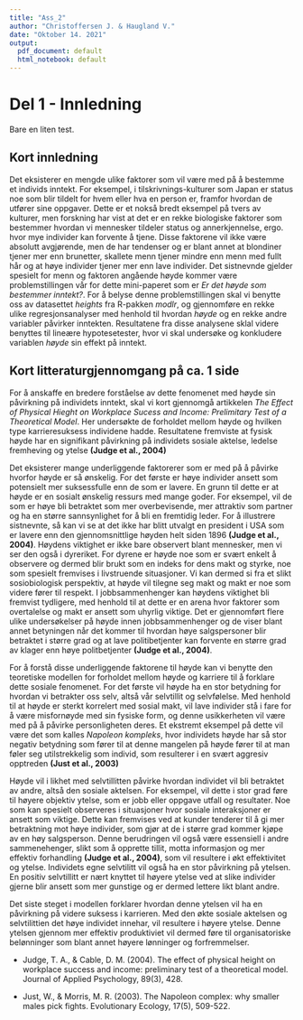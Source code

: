 ```yaml
---
title: "Ass_2"
author: "Christoffersen J. & Haugland V."
date: "Oktober 14. 2021"
output:
  pdf_document: default
  html_notebook: default
---
```


# Del 1 - Innledning

Bare en liten test.

## Kort innledning

Det eksisterer en mengde ulike faktorer som vil være med på å bestemme et individs inntekt. For eksempel, i tilskrivnings-kulturer som Japan er status noe som blir tildelt for hvem eller hva en person er, framfor hvordan de utfører sine oppgaver. Dette er et nokså bredt eksempel på tvers av kulturer, men forskning har vist at det er en rekke biologiske faktorer som bestemmer hvordan vi mennesker tildeler status og annerkjennelse, ergo. hvor mye individer kan forvente å tjene. Disse faktorene vil ikke være absolutt avgjørende, men de har tendenser og er blant annet at blondiner tjener mer enn brunetter, skallete menn tjener mindre enn menn med fullt hår og at høye individer tjener mer enn lave individer. Det sistnevnde gjelder spesielt for menn og faktoren angående høyde kommer være problemstillingen vår for dette mini-paperet som er *Er det høyde som bestemmer inntekt?*. For å belyse denne problemstillingen skal vi benytte oss av datasettet *heights* fra R-pakken *modlr*, og gjennomføre en rekke ulike regresjonsanalyser med henhold til hvordan *høyde* og en rekke andre variabler påvirker inntekten. Resultatene fra disse analysene sklal videre benyttes til lineære hypotesetester, hvor vi skal undersøke og konkludere variablen *høyde* sin effekt på inntekt. 

## Kort litteraturgjennomgang på ca. 1 side

For å anskaffe en bredere forståelse av dette fenomenet med høyde sin påvirkning på individets inntekt, skal vi kort gjennomgå artikkelen *The Effect of Physical Hieght on Workplace Sucess and Income: Prelimitary Test of a Theoretical Model*. Her undersøkte de forholdet mellom høyde og hvilken type karrieresuksess individene hadde. Resultatene fremviste at fysisk høyde har en signifikant påvirkning på individets sosiale aktelse, ledelse fremheving og ytelse **(Judge et al., 2004)** 

Det eksisterer mange underliggende faktorerer som er med på å påvirke hvorfor høyde er så ønskelig. For det første er høye individer ansett som potensielt mer suksessfulle enn de som er lavere. En grunn til dette er at høyde er en sosialt ønskelig ressurs med mange goder. For eksempel, vil de som er høye bli betraktet som mer overbevisende, mer attraktiv som partner og ha en større sannsynlighet for å bli en fremtidig leder. For å illustrere sistnevnte, så kan vi se at det ikke har blitt utvalgt en president i USA som er lavere enn den gjennomsnittlige høyden helt siden 1896 **(Judge et al., 2004)**. Høydens viktighet er ikke bare observert blant mennesker, men vi ser den også i dyreriket. For dyrene er høyde noe som er svært enkelt å observere og dermed blir brukt som en indeks for dens makt og styrke, noe som spesielt fremvises i livstruende situasjoner. Vi kan dermed si fra et slikt sosiobiologisk perspektiv, at høyde vil tilegne seg makt og makt er noe som videre fører til respekt. I jobbsammenhenger kan høydens viktighet bli fremvist tydligere, med henhold til at dette er en arena hvor faktorer som overtalelse og makt er ansett som uhyrlig viktige. Det er gjennomført flere ulike undersøkelser på høyde innen jobbsammenhenger og de viser blant annet betyningen når det kommer til hvordan høye salgspersoner blir betraktet i større grad og at lave politibetjenter kan forvente en større grad av klager enn høye politbetjenter **(Judge et al., 2004)**.

For å forstå disse underliggende faktorene til høyde kan vi benytte den teoretiske modellen for forholdet mellom høyde og karriere til å forklare dette sosiale fenomenet. For det første vil høyde ha en stor betydning for hvordan vi betrakter oss selv, altså vår selvtillit og selvfølelse. Med henhold til at høyde er sterkt korrelert med sosial makt, vil lave individer stå i fare for å være misfornøyde med sin fysiske form, og denne usikkerheten vil være med på å påvirke personligheten deres. Et ekstremt eksempel på dette vil være det som kalles *Napoleon kompleks*, hvor individets høyde har så stor negativ betydning som fører til at denne mangelen på høyde fører til at man føler seg utilstrekkelig som individ, som resulterer i en svært aggresiv opptreden **(Just et al., 2003)**

Høyde vil i likhet med selvtillitten påvirke hvordan individet vil bli betraktet av andre, altså den sosiale aktelsen. For eksempel, vil dette i stor grad føre til høyere objektiv ytelse, som er jobb eller oppgave utfall og resultater. Noe som kan spesielt observeres i situasjoner hvor sosiale interaksjoner er ansett som viktige. Dette kan fremvises ved at kunder tenderer til å gi mer betraktning mot høye individer, som gjør at de i større grad kommer kjøpe av en høy salgsperson. Denne berudringen vil også være essensiell i andre sammenehenger, slikt som å opprette tillit, motta informasjon og mer effektiv forhandling **(Judge et al., 2004)**, som vil resultere i økt effektivitet og ytelse. Individets egne selvtilitt vil også ha en stor påvirkning på ytelsen. En positiv selvtillitt er nært knyttet til høyere ytelse ved at slike individer gjerne blir ansett som mer gunstige og er dermed lettere likt blant andre. 

Det siste steget i modellen forklarer hvordan denne ytelsen vil ha en påvirkning på videre suksess i karrieren. Med den økte sosiale aktelsen og selvtilittien det høye individet innehar, vil resultere i høyere ytelse. Denne ytelsen gjennom mer effektiv produktiviet vil dermed føre til organisatoriske belønninger som blant annet høyere lønninger og forfremmelser.

- Judge, T. A., & Cable, D. M. (2004). The effect of physical height on workplace success and income: preliminary test of a theoretical model. Journal of Applied Psychology, 89(3), 428.

- Just, W., & Morris, M. R. (2003). The Napoleon complex: why smaller males pick fights. Evolutionary Ecology, 17(5), 509-522.





